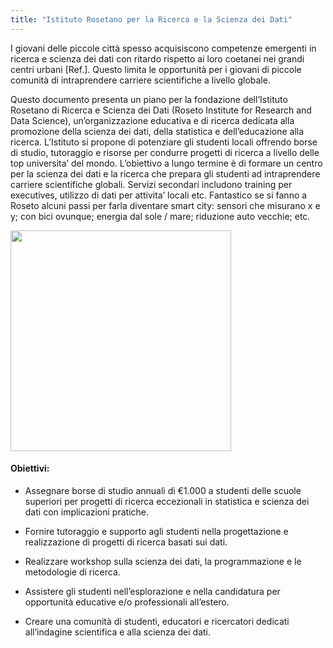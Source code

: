```yaml
---
title: "Istituto Rosetano per la Ricerca e la Scienza dei Dati"
---
```


I giovani delle piccole città spesso acquisiscono competenze emergenti in ricerca e scienza dei dati con ritardo rispetto ai loro coetanei nei grandi centri urbani \[Ref.\]. Questo limita le opportunità per i giovani di piccole comunità di intraprendere carriere scientifiche a livello globale.

Questo documento presenta un piano per la fondazione dell'Istituto Rosetano di Ricerca e Scienza dei Dati (Roseto Institute for Research and Data Science), un'organizzazione educativa e di ricerca dedicata alla promozione della scienza dei dati, della statistica e dell'educazione alla ricerca. L'Istituto si propone di potenziare gli studenti locali offrendo borse di studio, tutoraggio e risorse per condurre progetti di ricerca a livello delle top universita' del mondo. L'obiettivo a lungo termine è di formare un centro per la scienza dei dati e la ricerca che prepara gli studenti ad intraprendere carriere scientifiche globali. Servizi secondari includono training per executives, utilizzo di dati per attivita' locali etc. Fantastico se si fanno a Roseto alcuni passi per farla diventare smart city: sensori che misurano x e y; con bici ovunque; energia dal sole / mare; riduzione auto vecchie; etc.

![](images/DALL·E 2024-08-19 23.12.59 - A modest research and data science institute set in Roseto degli Abruzzi, Italy. The building is simple and functional, with a modern but unpretentiou.webp){width="353"}

#### Obiettivi:

-   Assegnare borse di studio annuali di €1.000 a studenti delle scuole superiori per progetti di ricerca eccezionali in statistica e scienza dei dati con implicazioni pratiche.

-   Fornire tutoraggio e supporto agli studenti nella progettazione e realizzazione di progetti di ricerca basati sui dati.

-   Realizzare workshop sulla scienza dei dati, la programmazione e le metodologie di ricerca.

-   Assistere gli studenti nell'esplorazione e nella candidatura per opportunità educative e/o professionali all'estero.

-   Creare una comunità di studenti, educatori e ricercatori dedicati all'indagine scientifica e alla scienza dei dati.
